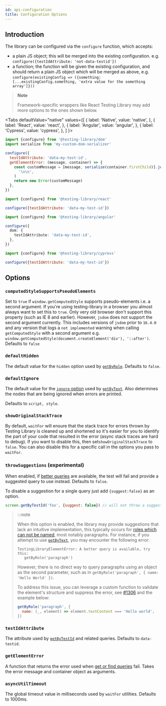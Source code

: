 ```yaml
---
id: api-configuration
title: Configuration Options
---
```



## Introduction

The library can be configured via the `configure` function, which accepts:

- a plain JS object; this will be merged into the existing configuration. e.g.
  `configure({testIdAttribute: 'not-data-testid'})`
- a function; the function will be given the existing configuration, and should
  return a plain JS object which will be merged as above, e.g.
  `configure(existingConfig => ({something: [...existingConfig.something, 'extra value for the something array']}))`

> **Note**
>
> Framework-specific wrappers like React Testing Library may add more options to
> the ones shown below.

<Tabs
  defaultValue="native"
  values={[
    { label: 'Native', value: 'native', },
    { label: 'React', value: 'react', },
    { label: 'Angular', value: 'angular', },
    { label: 'Cypress', value: 'cypress', },
  ]
}>
<TabItem value="native">

```js title="setup-tests.js"
import {configure} from '@testing-library/dom'
import serialize from 'my-custom-dom-serializer'

configure({
  testIdAttribute: 'data-my-test-id',
  getElementError: (message, container) => {
    const customMessage = [message, serialize(container.firstChild)].join(
      '\n\n',
    )
    return new Error(customMessage)
  },
})
```

  </TabItem>
  <TabItem value="react">

```js title="setup-tests.js"
import {configure} from '@testing-library/react'

configure({testIdAttribute: 'data-my-test-id'})
```

  </TabItem>
  <TabItem value="angular">

```ts title="setup-tests.ts"
import {configure} from '@testing-library/angular'

configure({
  dom: {
    testIdAttribute: 'data-my-test-id',
  },
})
```

  </TabItem>
  <TabItem value="cypress">

```js title="setup-tests.js"
import {configure} from '@testing-library/cypress'

configure({testIdAttribute: 'data-my-test-id'})
```

  </TabItem>
  </Tabs>

## Options

### `computedStyleSupportsPseudoElements`

Set to `true` if `window.getComputedStyle` supports pseudo-elements i.e. a
second argument. If you're using testing-library in a browser you almost always
want to set this to `true`. Only very old browser don't support this property
(such as IE 8 and earlier). However, `jsdom` does not support the second
argument currently. This includes versions of `jsdom` prior to `16.4.0` and any
version that logs a `not implemented` warning when calling `getComputedStyle`
with a second argument e.g.
`window.getComputedStyle(document.createElement('div'), '::after')`. Defaults to
`false`

### `defaultHidden`

The default value for the `hidden` option used by
[`getByRole`](queries/byrole.mdx). Defaults to `false`.

### `defaultIgnore`

The default value for the [`ignore` option](queries/bytext.mdx#ignore) used by
[`getByText`](queries/bytext.mdx). Also determines the nodes that are being
ignored when errors are printed.

Defaults to `script, style`.

### `showOriginalStackTrace`

By default, `waitFor` will ensure that the stack trace for errors thrown by
Testing Library is cleaned up and shortened so it's easier for you to identify
the part of your code that resulted in the error (async stack traces are hard to
debug). If you want to disable this, then set`showOriginalStackTrace` to
`false`. You can also disable this for a specific call in the options you pass
to `waitFor`.

### `throwSuggestions` (experimental)

When enabled, if [better queries](queries/about.mdx#priority) are available, the
test will fail and provide a suggested query to use instead. Defaults to
`false`.

To disable a suggestion for a single query just add `{suggest:false}` as an
option.

```js
screen.getByTestId('foo', {suggest: false}) // will not throw a suggestion
```

> :::note
>
> When this option is enabled, the library may provide suggestions that lack an
> intuitive implementation, this typically occurs for
> [roles which can not be named](https://w3c.github.io/aria/#namefromprohibited),
> most notably paragraphs. For instance, if you attempt to use
> [`getByText`](queries/bytext.mdx), you may encounter the following error:
>
> ```
> TestingLibraryElementError: A better query is available, try this:
>    getByRole('paragraph')
> ```
>
> However, there is no direct way to query paragraphs using an object as the
> second parameter, such as in
> `getByRole('paragraph', { name: 'Hello World' })`.
>
> To address this issue, you can leverage a custom function to validate the
> element's structure and suppress the error, see
> [#1306](https://github.com/testing-library/dom-testing-library/issues/1306)
> and the example below:
>
> ```js
> getByRole('paragraph', {
>   name: (_, element) => element.textContent === 'Hello world',
> })
> ```

### `testIdAttribute`

The attribute used by [`getByTestId`](queries/bytestid.mdx) and related queries.
Defaults to `data-testid`.

### `getElementError`

A function that returns the error used when
[get or find queries](queries/about.mdx#types-of-queries) fail. Takes the error
message and container object as arguments.

### `asyncUtilTimeout`

The global timeout value in milliseconds used by `waitFor` utilities. Defaults
to 1000ms.